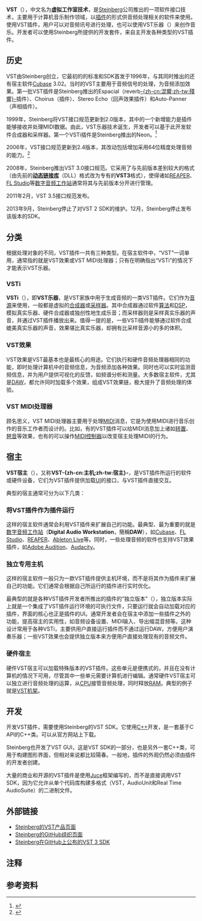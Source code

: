 {{noteTA
|G1=IT
|1=zh-cn:插件;zh-tw:外掛
|2=zh-cn:数字;zh-tw:數位
|3=zh-cn:宿主软件;zh-tw:音樂軟體
|4=zh-cn:宿主;zh-tw:主機
}}
{{selfref|这里介绍的是一种关于音频处理的软件接口技术，它也可以用于'''[[音源|音源]]'''的实现。若要了解'''“音源”'''本身，请参阅'''[[音源|音源]]'''。}}

'''VST'''（{{lang|en|'''Virtual Studio Technology'''}}），中文名为'''虚拟工作室技术'''，是[[Steinberg|Steinberg]]公司推出的一项软件接口技术，主要用于计算机音乐制作领域，以[[插件|插件]]的形式供音频处理相关的软件来使用。使用VST插件，用户可以对音频讯号进行处理，也可以使用VST乐器（{{lang|en|'''VSTi, VST instruments'''}}）来创作音乐。开发者可以使用Steinberg所提供的开发套件，来自主开发各种类型的VST插件。

== 历史 ==
VST由Steinberg创立，它最初的的标准和SDK首发于1996年，与其同时推出的还有宿主软件[[Cubase|Cubase]] 3.02。当时的VST主要用于音频信号的处理，为音频添加效果。第一批VST插件是Steinberg推出的Espacial（reverb[[混響|-{zh-cn:混響;zh-tw:殘響}-]]插件）、Choirus（{{link-en|合唱效果|Chorus effect}}插件）、Stereo Echo（回声效果插件）和Auto-Panner（声相插件）。

1999年，Steinberg将VST接口规范更新到2.0版本，其中的一个新增能力是插件能够接收并处理MIDI数据。由此，VST乐器技术诞生，开发者可以基于此开发软件合成器和采样器。第一个VSTi插件是Steinberg推出的Neon。<ref>{{Cite web |url=http://www.kvraudio.com/product/neon-by-steinberg/details |title=Neon By Steinberg. KVR Audio. |access-date=2018-05-18 |archive-date=2021-06-22 |archive-url=https://web.archive.org/web/20210622044315/https://www.kvraudio.com/product/neon-by-steinberg/details }}</ref>

2006年，VST接口规范更新到2.4版本，其改动包括增加采用64位精度处理音频的能力。<ref>{{Cite web |url=https://www.steinberg.net/index.php?id=334&L=1 |title=Steinberg releases VST 2.4 standard with new features. Steinberg. |access-date=2018-05-18 |archive-date=2021-05-16 |archive-url=https://web.archive.org/web/20210516191758/https://www.steinberg.net/index.php?id=334&L=1 }}</ref>

2008年，Steinberg推出VST 3.0接口规范。它采用了与先前版本差别较大的格式（由先前的'''[[动态链接库|动态链接库]]'''（DLL）格式改为专有的'''VST3'''格式），使得诸如[[REAPER|REAPER]]、[[FL_Studio|FL Studio]]等[[数字音频工作站|数字音频工作站]]通常将其与先前版本分开进行管理。

2011年2月，VST 3.5接口规范发布。

2013年9月，Steinberg停止了对VST 2 SDK的维护。12月，Steinberg停止发布该版本的SDK。

== 分类 ==
根据处理对象的不同，VST插件一共有三种类型。在宿主软件中，“VST”一词单用，通常指的就是VST效果或VST MIDI处理器；只有在明确指出“VSTi”的情况下才能表示VST乐器。

=== VSTi ===
'''VSTi'''（{{lang|en|VST instrument}}），即'''VST乐器'''，是VST家族中用于生成音频的一类VST插件。它们作为[[音源|音源]]来使用，一般都是虚拟的[[合成器|合成器]]或[[采样器|采样器]]。其中合成器通过软件[[算法|算法]]和[[DSP|DSP]]，模拟真实乐器、硬件合成器或独创性地生成乐音；而采样器则是采样真实乐器的声音，并通过VST插件播放出来。值得一提的是，一些VSTi插件能够通过软件合成媲美真实乐器的声音，效果堪比真实乐器，却拥有比采样音源小的多的体积{{注|典型的例子如虚拟钢琴[[TruePianos|TruePianos]]、[[Pianissimo|Pianissimo]]，以及虚拟管弦乐[[EDIROL_Orchestral|EDIROL Orchestral]]。}}。

=== VST效果 ===
VST效果是VST最基本也是最核心的用途。它们执行和硬件音频处理器相同的功能，即时处理计算机中的音频信息，为音频添加各种效果。同时也可以实时监测音频信息，并为用户提供可视化的反馈，如频谱分析和测量。大多数宿主软件，尤其是[[DAW|DAW]]，都允许同时加载多个效果，组成VST效果链，极大提升了音频处理的体验。

=== VST MIDI处理器 ===
顾名思义，VST MIDI处理器主要用于处理[[MIDI|MIDI]]消息，它是为使用MIDI进行音乐创作的音乐工作者而设计的。比如，有的VST插件可以给MIDI消息加上诸如[[转置|转置]]、[[琶音|琶音]]等效果，也有的可以操作[[MIDI控制器|MIDI控制器]]以改变宿主处理MIDI的行为。

== 宿主 ==
'''VST宿主'''（'''{{lang|en|VST Host}}'''），又称'''VST-{zh-cn:主机;zh-tw:宿主}-'''，是VST插件所运行的软件或硬件设备，它们为VST插件提供加载[[UI|UI]]的接口，与VST插件直接交互。

典型的宿主通常可分为以下几类：

=== 将VST插件作为插件运行 ===
这样的宿主软件通常会利用VST插件来扩展自己的功能。最典型、最为重要的就是[[数字音频工作站|数字音频工作站]]（'''Digital Audio Workstation'''，簡稱'''DAW'''），如[[Cubase|Cubase]]、[[FL_Studio|FL Studio]]、[[REAPER|REAPER]]、[[Ableton_Live|Ableton Live]]等。同时，一些处理音频的软件也支持VST效果插件，如[[Adobe_Audition|Adobe Audition]]、[[Audacity|Audacity]]。

=== 独立专用主机 ===
这样的宿主软件一般只为一款VST插件提供主机环境，而不是将其作为插件来扩展自己的功能。它们通常会根据自己所运行的插件进行实时优化。

最典型的就是各种VST插件开发者所推出的插件的“独立版本”（{{lang|en|standalone version}}），独立版本实际上就是一个集成了VST插件运行环境的可执行文件，只要运行就会自动加载对应的插件，界面的核心也正是插件的UI。通常开发者会在宿主中添加一些插件之外的功能，提高宿主的实用性，如音频设备设置、MIDI输入、导出缩混音频等。这种设计常用于各种VSTi，主要供用户直接运行插件而不通过运行DAW，方便用户演奏乐器；一些VST效果也会提供独立版本来方便用户直接处理现有的音频文件。

=== 硬件宿主 ===
硬件VST宿主可以加载特殊版本的VST插件。这些单元是便携式的，并且在没有计算机的情况下可用，尽管其中一些单元需要计算机进行编辑。通常硬件VST宿主可以独立进行音频处理的运算，从[[CPU|CPU]]接管音频处理，同时释放[[随机存取存储器|RAM]]。典型的例子就是[[VST机架|VST机架]]。

== 开发 ==
开发VST插件，需要使用Steinberg的VST SDK。它使用[[C++|C++]]开发，是一套基于C API的C++类。可以从官方网站上下载。

Steinberg也开发了VST GUI，这是VST SDK的一部分，也是另外一套C++类，可用于构建图形界面，但相对来说都比较陽春。一般地，插件的外观仍然必须由插件的开发者创建。

大量的商业和开源的VST插件是使用[[Juce|Juce]]框架编写的，而不是直接调用VST SDK，因为它允许从单个代码库构建多格式（VST，AudioUnit和Real Time AudioSuite）的二进制文件。

== 外部链接 ==
* [https://www.steinberg.net/en/products/vst.html Steinberg的VST产品页面] {{Wayback|url=https://www.steinberg.net/en/products/vst.html |date=20200922025307 }}
* [https://github.com/steinbergmedia/ Steinberg的GitHub组织页面] {{Wayback|url=https://github.com/steinbergmedia/ |date=20220325083343 }}
* [https://github.com/steinbergmedia/vst3sdk Steinberg在GitHub上公布的VST 3 SDK] {{Wayback|url=https://github.com/steinbergmedia/vst3sdk |date=20220422000812 }}

== 注释 ==
<references group="註" />

== 参考资料 ==
<references />